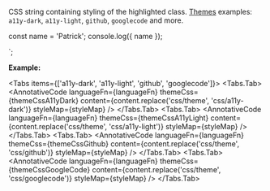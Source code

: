 

CSS string containing styling of the highlighted class. [Themes](https://github.com/highlightjs/highlight.js/tree/main/src/styles) examples: `a11y-dark`, `a11y-light`, `github`, `googlecode` and more.


const name = 'Patrick';
console.log({ name });

<annotative-code themeCss={themeCss} />`;


**Example:**<br />

<Tabs items={['a11y-dark', 'a11y-light', 'github', 'googlecode']}>
  <Tabs.Tab>
    <AnnotativeCode
      languageFn={languageFn}
      themeCss={themeCssA11yDark}
      content={content.replace('css/theme', 'css/a11y-dark')}
      styleMap={styleMap}
    />
  </Tabs.Tab>
  <Tabs.Tab>
    <AnnotativeCode
      languageFn={languageFn}
      themeCss={themeCssA11yLight}
      content={content.replace('css/theme', 'css/a11y-light')}
      styleMap={styleMap}
    />
  </Tabs.Tab>
  <Tabs.Tab>
    <AnnotativeCode
      languageFn={languageFn}
      themeCss={themeCssGithub}
      content={content.replace('css/theme', 'css/github')}
      styleMap={styleMap}
    />
  </Tabs.Tab>
  <Tabs.Tab>
    <AnnotativeCode
      languageFn={languageFn}
      themeCss={themeCssGoogleCode}
      content={content.replace('css/theme', 'css/googlecode')}
      styleMap={styleMap}
    />
  </Tabs.Tab>
</Tabs>
